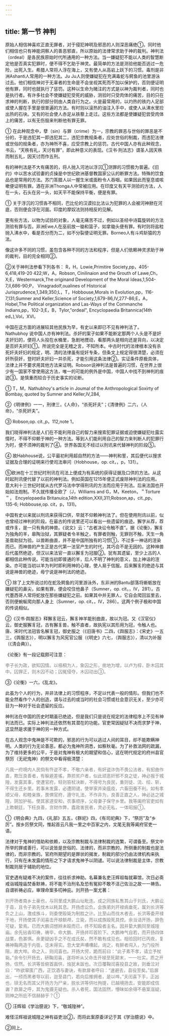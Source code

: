 ```yaml
---
---
---
```

title: 第一节 神判
---



原始人相信神喜欢正直无罪者，对于侵犯神明及邪恶的人则深恶痛绝①。同时他们相信也只有神能洞察人的善恶邪直，所以原始的法律常求助于神的裁判。神判法（ordeal）是各民族原始时代所通用的一种方法。当一嫌疑犯不能以人类的智慧断定他是否真实犯罪时，便不得不乞助于神灵。最简单的方法是测验他能否逃过一危险，出死入生。希腊人常将人浮在海上，又有使人从高岩上跃下的习惯。毒剂是非洲Ashanti人常用的一种方法。Ju Ju人则使嫌疑犯在充满毒蛇与鳄鱼的池里游泳过去。他们相信神对于无辜者的生命是不会坐视其死而不加以保护的，否则便证明他有罪，同时也就执行了惩罚。这种以生命为赌注的方式是以神为裁判者，同时也是执行者。有许多社会不使嫌疑犯受死的威胁，测验时只受肉体的痛苦，目的只在求神的判断，执行的部分则由人类自行为之。火是最常用的，以灼热的铁灼人足部或使人握在手里是很普遍的方法。有时则以滚热的油注入手中，或使人从沸水里捡出热的石块。又有的社会使人赤足从铁藜上走过。这些方法都是使嫌疑犯尝受肉体上的痛苦，以有无伤毁来判断他有罪无罪。

① 在此种观念中，孽（sin）与罪（crime）为一，宗教的罪恶与世俗的罪恶是不分的，于是违犯其一即违犯其二，违犯宗教规条者，应处世俗的制裁，而违犯法律或世俗的规条者，亦为神所不喜，应受宗教上的惩罚。古代中国人亦有此种观念，书云，“天秩有礼，天讨有罪”，即此种意义的表现。《汉书·刑法志》谓圣人因天秩而制五礼，因天讨而作五刑。

有的神判法是不大有痛苦的，将人抛入河池以浮沉①测罪的习惯极为普遍。《旧约》中以苦水试验妻的贞操是中世纪欧洲基督教国家公认的断罪方法。特殊的饮食品也是常用的方法。苏门答腊人以一握生米或面粉令人吞咽，如果因此而窒息或咳嗽便证明有罪。酒在非洲Thonga人中常被应用。在印度又有天平测验的方法，人在一头，石头在另一头，如天平不能保持平衡，便是有罪。

① 关于浮沉的习惯各不相同，巴比伦的汉谟拉比法认为犯罪的人会被河神掀在河底，否则便会浮在河面。印度的摩奴法则持相反的见解。

更有些方法，以物为试验的对象，人毫无痛苦不过，例如以圣经中诗篇旋转的方法测验有罪与否。非洲Ewe人在巫前放一锄和篮子，如拿锄头便有罪。有时则将盐粒抛入沸水中，看是否分而为二，如不分裂便证明无罪。Borneo人有斗鸡斩猿的方法。

像这许多不同的习惯，虽包含各种不同的方法和程序，但是人们依赖神灵求助于神的裁判，目的完全相同②。

②关于神判法参看下列各书：
R，H，Lowie,Primitire Society,pp，405-6,418,419-20 422;W，A，Robson, Cinilinaion and the Grouth of Lawe,Ch，X;E，Westermarck,The originand Development of the Moral Ideas,1,504-7,II,686-90;P， Vinagradolf,oualines of Historical Jurisprudence,1,349,350;L，T，Hobbouse,Morals in Evolution,pp，116-7,131;Sumner and Keller,Science of Society,1,679-86,IV,277-86;E，A，Hobel,The Political organization and Las-Ways of the Commanche Indians,pp，102-3;E，B，Tylor,"ordeal", Encyclopaedia Britannica(14th ed，),Vol，XVI，

中国在这方面的进展较其他民族为早，有史以来即已不见有神判法了。Nathubhoy 说中国人亦有神判法。杀奸的案子如果不能断定那两个人头是不是奸夫奸妇的，便将人头投在水桶里，急剧地搅动，看那两头是相向还是背向，以决定是否奸夫奸妇①。所说完全是无稽之言，不知所本。中古时代的法律根本没有杀死奸夫奸妇的规定，明、清的法律虽有捉奸专条，但条文上规定得很清楚，必须在奸所获奸，登时奸夫奸妇一并杀死，才能引用这条法律②。实证条件原极具体，法律上并不要求用其他方法来证明。Robson说神判法是普遍的习惯，在世界上很少有一国家不曾使用这方法，唯一的可能的例外是中国，中国人中找不到神判的痕迹③。是慎重而较合于历史事实的论断。

① T，M，Nathubhoy's article in Joumal of the Anthropological Soxirty of Bombay, quoted by Sumner and Keller,IV,284,

②《明律例》一一，刑律三，《人命》，“杀死奸夫”；《清律例》二六，（人命》，“杀死奸夫”。

③ Robson,op. cit.,p，112,note 1，

我们晓得神判法是人们在不能利用自己的智力来搜索犯罪证据或迫使嫌疑犯吐露实情时，不得不仰赖于神的一种方法。等到人们能利用自己的智力来判断人的犯罪行为时，便不须神的裁判了④。世界各国无不经过以刑讯来代替神判的阶段⑤。

④ 故Habhouse说，公平最初利用超自然的方法——神判和誓，其后便代以搜求证据及合理的证明来行使司法审问（Hobhouse，op. cit，，p，131）。

⑤欧洲在十三世纪时刑讯在司法上便成为有系统的获得证据及口供的方法。从这时起刑讯便代替了以前的神判法。例如英国在1215年便正式废除神判法的应用。意大利十三世纪时就从古代罗马法中学得刑讯的方法而应用于刑法。后来法国也开始如法炮制。不久就传播全欧了（J，Williams and G，M，Keeton，＂Torture＂， Encyelopaedia Britanuica,14th edition,XXII,311;Robson,ap，cit.,pp，135-6; Hobbouse,op. cit，p，131)。

中国有史以来就以刑讯来获得口供，早就不仰赖神判法了。但在使用刑讯以前，似也曾经过神判的阶段。在最古的传说里还可以看出一些遗留的痕迹。獬字从荐，荐或作豸，是一只有角的神兽。《说文》云：“古者决讼令触不直”。据《论衡》，獬豸为独角的羊，皋陶治狱，其罪疑者令羊触之，有罪者则触，无罪则不触，天生一角圣兽助狱为验。以兽断曲直，并不是中国所独有的习惯①，不过多一神话的渲染而已。而神兽的产生正是古代第一法官产生的时代，其巧合不是无因的。这种神兽后代虽然绝迹，但汉以来法官一直以獬豸为冠服②。犹有其遗留，至少上古的人都相信此种传说。可能当初即普通的羊，后人不明了神判的意义，加上神话的渲染。亦可能当初以羊为判时即利用神的心理，使人易于信服。后来獬豸的绝迹与其说是神兽的绝迹，毋宁说是神判法的绝迹。

① 除了上文所说过的在蛇及鳄鱼的河里游泳外，东非洲的Bantu部落将蜥蛎放在嫌疑犯的鼻尖，如果有罪，便会咬住他鼻子（Sumner，op. cit，，IV，281）。古代墨西哥人常将蛇放在那些嫌疑犯之前。如果其中并无罪人，它自会爬回监里去，否则便蜿蜒爬向那人身上（Sumner，op. cit，，IV，286）。这两个例子极和中国的传说相似。

②《汉书·舆服志》释獬豸冠云，獬豸神羊能别曲直，故以为冠。又《汉官仪》云，御史服獬豸冠，古有獬豸兽，触不直者，故执宪以其形用为冠，令触人也。唐、宋时代法冠皆名解豸冠，御史服之（《旧唐书》二四，《舆服志》：《宋史》一五三，《舆服志》），明以獬豸为风宪官公服（《明史》六七，（舆服志》），清以为补服（《清会典》）。

《论衡》有一段记载颇可注意：
<font color=gray>

李子长为政，欲知囚情。以梧桐为人，象囚之形，凿地为增，以卢为椁，卧木囚其中。囚罪正，则木囚不动；囚冤侵夺，木囚动出③。
</font>

③《论衡》一六，《乱龙》。

此虽为个人的行为，并非法律上的习惯程序，不足以代表一般的情形。但我们也不能全然看作个人的创造，谓与过去的或当时的社会习惯或社会意识无关，至少亦可目为一种对于社会遗留的反应。

神判法在中国的历史时期虽已绝迹，但是我们只是说在规定的法律程序上不见有神判法而已。实际上神判法还依然有其潜在的功能。官吏常因疑狱不决而求梦于神，这显然是求援于神的另一种方式。

在古人观念中鬼神是不可欺的，邪恶的行为可以逃过人间的耳目，却不能欺瞒神明。人类的行为无论善恶，都必为鬼神所洞悉，如察秋毫。为了补救法网的疏漏，为了维持更多的公平，于是对鬼神有极大的期望和信心，这在明代规定的府州县官祭厉（无祀鬼神）的祭文中看得极清楚：
<font color=gray>

凡我一府境内人民倘有忤逆不孝，不敬六亲者，有奸盗诈伪不畏公法者，有抝曲作直，欺压良善者，有躲避差徭，靠损贫户者，似此顽恶奸邪不良之徒，神必报于城隍，发露其事，使遭官府，轻则笞杖决断，不得号为良民，重则徒、流、绞、斩，不得生还乡里。若事未发露，必遭阴谴，使举家并染瘟疫，六畜田蚕不利。如有孝顺父母，和睦亲族，畏惧官府，遵守礼法，不作非为，良善正直之人，神必达之城隍，阴加护祐，使其家道安和，农事顺序，父母妻子保守乡里。我等阖府官吏如有上欺朝廷，下枉良善，贪财作弊，蠹政害民者，灵必无私，一体昭报①。
</font>

①《明会典》九四，《礼部》五五，《群祀》四，《有司祀典》下，“祭厉”及“乡厉”。按乡厉祭文同，惟起首云凡我一里之中百家之内，文尾无我等阖府官吏一语。

法律对于鬼神的借助和依赖，以及宗教制裁与法律制裁的连繁，可谓备至。祭文中所举的罪或善行，可以说皆是世俗的、法律的，而非宗教的，所侧重的制裁也是法律的，而非宗教的。官府所期望的是罪状的揭发，制裁的部分仍由法律机构来执行，只有在未发露的情形之下才请求鬼神予以阴谴。可以说法律制裁是主体，宗教制裁则居于辅助的地位。

官吏遇有疑难不决的案件，往往祈求神助。名幕兼名吏汪辉祖每就幕馆，次日必斋戒诣城隍庙焚香默祷，将不能不治刑名及恐有冤抑不敢不洁己佐治之故一一祷告。自谓祈祷必应，审理命案多叨神庇。刘开扬一案尤著：
<font color=gray>

刘开扬者南乡土豪也，与同里成大鹏山址毗连。成之同族私售其山于刘氏，大鹏讼于县，且令子弟先伐木以耗其息。开扬虑讼负。会族弟刘开禄病垂死，属刘长洪等负之上山，激成族斗，则委使殴毙为制胜之计。比至山而伐木者去，长洪等委开禄于地，开扬使其子闰喜击开禄额颅，立毙，而以成族殴死具控。余当诘开扬，辞色可疑，絷焉。已而大鹏词想辨未殴而已，终不知殴者主名。因并絷大鹏同至城隍庙。余先拈香叩祷，祷毕，命大鹏、开扬并叩首阶下。大鹏神气自若，而开扬四体战栗，色甚惧。余更疑凶手之不在成氏矣，然不敢有成见也。相验回时已丙夜，复祷神鞠两造于内衙，讫未得实。忽大堂声嘈嘈起，询之，有醉者闯入，为门役所阻，故大哗。命之入，则闰喜也。开扬大愕，跪而前曰：“此子素不孝，请立予杖毙。”余令引开扬去，研鞠闰喜，遂将听从父命击开禄至死颠末，一一吐实。质之开扬，信然。长洪等皆俯首画供，烛犹未跋也。次日覆鞠闰喜投县之故，则垂泣对曰：“昨欲窜匿广西，正饮酒与妻诀，有款扉者呼曰：“速避去，县役至矣。”启扉出，一颀而黑者导以前，迨至县门，若向后推拥者，是以哗。”夫闰喜下手，正凶也，牍无名而其父开扬方为尸亲，脱长洪等供吐拘提，已越境扬去，安能即成信谳？款扉之呼，其为鬼摄无疑也。杀人者死，国法固然，懵昧如余得不悬案滋疑，则神之所庇不信赫赫乎？①
</font>

① 汪辉祖《学治臆说》下，“敬城隍神”。

难怪汪辉祖说城隍之神有益吏治②，而将此案原委详记于其《学治臆说》中。

②同上。